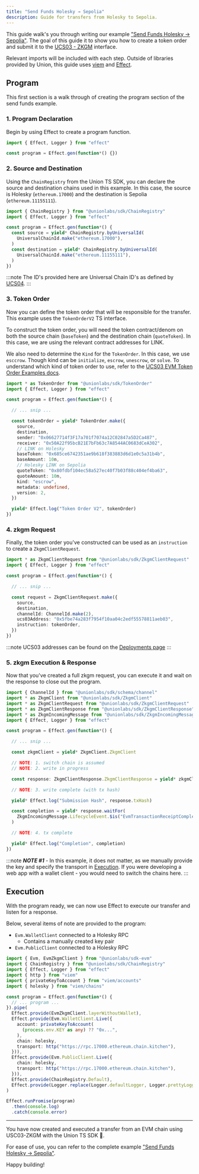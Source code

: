 ```yaml
---
title: "Send Funds Holesky → Sepolia"
description: Guide for transfers from Holesky to Sepolia.
---
```


This guide walk's you through writing our example ["Send Funds Holesky -> Sepolia"](/integrations/typescript/examples/evm/send-funds-holesky-to-sepolia/). The goal of this guide it to show you how to create a token order and submit it to the [UCS03 - ZKGM](/ucs/04) interface.

Relevant imports will be included with each step. Outside of libraries provided by Union, this guide uses [viem](https://viem.sh/) and [Effect](https://effect.website/).

## Program

This first section is a walk through of creating the program section of the send funds example.

### 1. Program Declaration

Begin by using Effect to create a program function.

```ts
import { Effect, Logger } from "effect"

const program = Effect.gen(function*() {})
```

### 2. Source and Destination

Using the `ChainRegistry` from the Union TS SDK, you can declare the source and destination chains used in this example. In this case, the source is Holesky (`ethereum.17000`) and the destination is Sepolia (`ethereum.11155111`).

```ts
import { ChainRegistry } from "@unionlabs/sdk/ChainRegistry"
import { Effect, Logger } from "effect"

const program = Effect.gen(function*() {
  const source = yield* ChainRegistry.byUniversalId(
    UniversalChainId.make("ethereum.17000"),
  )
  const destination = yield* ChainRegistry.byUniversalId(
    UniversalChainId.make("ethereum.11155111"),
  )
})
```

:::note
The ID's provided here are Universal Chain ID's as defined by [UCS04](/ucs/04).
:::

### 3. Token Order

Now you can define the token order that will be responsible for the transfer. This example uses the `TokenOrderV2` TS interface.

To construct the token order, you will need the token contract/denom on both the source chain (`baseToken`) and the destination chain (`quoteToken`). In this case, we are using the relevant contract addresses for LINK.

We also need to determine the `Kind` for the `TokenOrder`. In this case, we use `esccrow`. Though kind can be `initialize`, `escrow`, `unescrow`, or `solve`. To understand which kind of token order to use, refer to the [UCS03 EVM Token Order Examples docs](/ucs/03/#evm-token-order-examples).

```ts
import * as TokenOrder from "@unionlabs/sdk/TokenOrder"
import { Effect, Logger } from "effect"

const program = Effect.gen(function*() {

  // ... snip ...

  const tokenOrder = yield* TokenOrder.make({
    source,
    destination,
    sender: "0x06627714f3F17a701f7074a12C02847a5D2Ca487",
    receiver: "0x50A22f95bcB21E7bFb63c7A8544AC0683dCeA302",
    // LINK on Holesky
    baseToken: "0x685ce6742351ae9b618f383883d6d1e0c5a31b4b",
    baseAmount: 10n,
    // Holesky LINK on Sepolia
    quoteToken: "0x80fdbf104ec58a527ec40f7b03f88c404ef4ba63",
    quoteAmount: 10n,
    kind: "escrow",
    metadata: undefined,
    version: 2,
  })

  yield* Effect.log("Token Order V2", tokenOrder)
})
```

### 4. zkgm Request

Finally, the token order you've constructed can be used as an `instruction` to create a `ZkgmClientRequest`.

```ts
import * as ZkgmClientRequest from "@unionlabs/sdk/ZkgmClientRequest"
import { Effect, Logger } from "effect"

const program = Effect.gen(function*() {

  // ... snip ...

  const request = ZkgmClientRequest.make({
    source,
    destination,
    channelId: ChannelId.make(2),
    ucs03Address: "0x5fbe74a283f7954f10aa04c2edf55578811aeb03",
    instruction: tokenOrder,
  })
})
```

:::note
UCS03 addresses can be found on the [Deployments page](/protocol/deployments/)
:::

### 5. zkgm Execution & Response

Now that you've created a full zkgm request, you can execute it and wait on the response to close out the program.

```ts
import { ChannelId } from "@unionlabs/sdk/schema/channel"
import * as ZkgmClient from "@unionlabs/sdk/ZkgmClient"
import * as ZkgmClientRequest from "@unionlabs/sdk/ZkgmClientRequest"
import * as ZkgmClientResponse from "@unionlabs/sdk/ZkgmClientResponse"
import * as ZkgmIncomingMessage from "@unionlabs/sdk/ZkgmIncomingMessage"
import { Effect, Logger } from "effect"

const program = Effect.gen(function*() {

  // ... snip ...

  const zkgmClient = yield* ZkgmClient.ZkgmClient

  // NOTE: 1. switch chain is assumed
  // NOTE: 2. write in progress

  const response: ZkgmClientResponse.ZkgmClientResponse = yield* zkgmClient.execute(request)

  // NOTE: 3. write complete (with tx hash)

  yield* Effect.log("Submission Hash", response.txHash)

  const completion = yield* response.waitFor(
    ZkgmIncomingMessage.LifecycleEvent.$is("EvmTransactionReceiptComplete"),
  )

  // NOTE: 4. tx complete

  yield* Effect.log("Completion", completion)
})
```

:::note
***NOTE #1*** -
In this example, it does not matter, as we manually provide the key and specify the transport in [Execution](#execution). If you were developing a web app with a wallet client - you would need to switch the chains here.
:::

## Execution

With the program ready, we can now use Effect to execute our transfer and listen for a response.

Below, several items of note are provided to the program:

- `Evm.WalletClient` connected to a Holesky RPC
  - Contains a manually created key pair
- `Evm.PublicClient` connected to a Holesky RPC

```ts
import { Evm, EvmZkgmClient } from "@unionlabs/sdk-evm"
import { ChainRegistry } from "@unionlabs/sdk/ChainRegistry"
import { Effect, Logger } from "effect"
import { http } from "viem"
import { privateKeyToAccount } from "viem/accounts"
import { holesky } from "viem/chains"

const program = Effect.gen(function*() {
  // ... program ...
}).pipe(
  Effect.provide(EvmZkgmClient.layerWithoutWallet),
  Effect.provide(Evm.WalletClient.Live({
    account: privateKeyToAccount(
      (process.env.KEY as any) ?? "0x...",
    ),
    chain: holesky,
    transport: http("https://rpc.17000.ethereum.chain.kitchen"),
  })),
  Effect.provide(Evm.PublicClient.Live({
    chain: holesky,
    transport: http("https://rpc.17000.ethereum.chain.kitchen"),
  })),
  Effect.provide(ChainRegistry.Default),
  Effect.provide(Logger.replace(Logger.defaultLogger, Logger.prettyLoggerDefault)),
)

Effect.runPromise(program)
  .then(console.log)
  .catch(console.error)
```

---

You have now created and executed a transfer from an EVM chain using USC03-ZKGM with the Union TS SDK 🎉.

For ease of use, you can refer to the complete example ["Send Funds Holesky -> Sepolia"](/integrations/typescript/examples/evm/send-funds-holesky-to-sepolia/).

Happy building!
